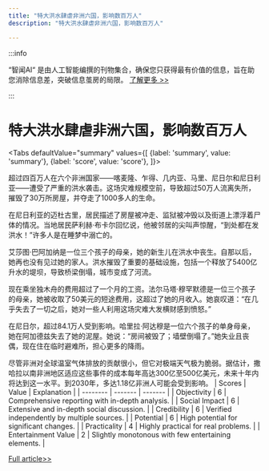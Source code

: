 ```yaml
---
title: "特大洪水肆虐非洲六国，影响数百万人"
description: "特大洪水肆虐非洲六国，影响数百万人"

---
```



:::info

“智闻AI“ 是由人工智能编撰的刊物集合，确保您只获得最有价值的信息，旨在助您消除信息差，突破信息茧房的局限。  [了解更多 >>](/)

:::

# 特大洪水肆虐非洲六国，影响数百万人


<Tabs
	defaultValue="summary"
	values={[
	{label: 'summary', value: 'summary'},
	{label: 'score', value: 'score'},
]}>
<TabItem value="summary">


超过四百万人在六个非洲国家——喀麦隆、乍得、几内亚、马里、尼日尔和尼日利亚——遭受了严重的洪水袭击。这场灾难规模空前，导致超过50万人流离失所，摧毁了30万所房屋，并夺走了1000多人的生命。

在尼日利亚的迈杜古里，居民描述了房屋被冲走、监狱被冲毁以及街道上漂浮着尸体的情况。当地居民萨利赫·布卡尔回忆说，他被邻居的尖叫声惊醒，“到处都在发洪水！”许多人是在睡梦中溺亡的。

艾莎图·巴阿加纳是一位三个孩子的母亲，她的新生儿在洪水中丧生。自那以后，她再也没有见过她的家人。洪水摧毁了重要的基础设施，包括一个释放了5400亿升水的堤坝，导致桥梁倒塌，城市变成了河流。

现在乘坐独木舟的费用超过了一个月的工资。法尔马塔·穆罕默德是一位三个孩子的母亲，她被收取了50美元的短途费用，这超过了她的月收入。她哀叹道：“在几乎失去了一切之后，她对一些人利用这场灾难大发横财感到愤怒。”

在尼日尔，超过84.1万人受到影响。哈里拉·阿达穆是一位六个孩子的单身母亲，她在阿加德兹失去了她的泥屋。她说：“房间被毁了；墙壁倒塌了。”她失业且丧偶，现在住在临时避难所，担心更多的降雨。

尽管非洲对全球温室气体排放的贡献很小，但它对极端天气极为脆弱。据估计，撒哈拉以南非洲地区适应这些事件的成本每年高达300亿至500亿美元，未来十年内将达到这一水平。到2030年，多达1.18亿非洲人可能会受到影响。
</TabItem>
<TabItem value="score">
	| Scores     | Value   | Explanation |
	| -------- | ------- | ------- |
	| Objectivity  | 6    | Comprehensive reporting with in-depth analysis.    |
	| Social Impact | 6     | Extensive and in-depth social discussion.    |
	| Credibility    | 6    | Verified independently by multiple sources.    |
	| Potential    | 6    | High potential for significant changes.    |
	| Practicality    | 4    | Highly practical for real problems.    |
	| Entertainment Value    | 2    | Slightly monotonous with few entertaining elements.    |
</TabItem>
</Tabs>

[Full article>>](https://ici.radio-canada.ca/rci/en/news/2106788/africas-worst-floods-in-years-impact-millions-across-6-countries)
